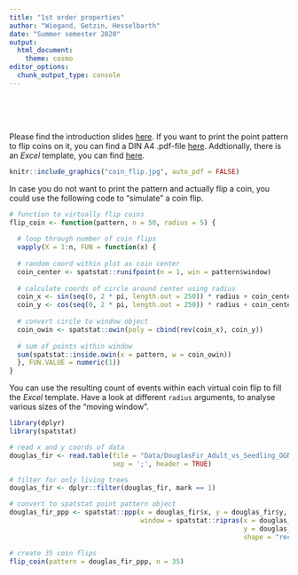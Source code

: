 ```yaml
---
title: "1st order properties"
author: "Wiegand, Getzin, Hesselbarth"
date: "Summer semester 2020"
output: 
  html_document:
    theme: cosmo
editor_options: 
  chunk_output_type: console
---
```


<br>
<br>
<br>

Please find the introduction slides [here](Practical_1_slides.pdf). If you want to print the point pattern to flip coins on it, you can find a DIN A4 .pdf-file [here](Practical_1_pattern.pdf). Addtionally, there is an _Excel_ template, you can find [here](Practical_1_coin_table.xlsx).

```r
knitr::include_graphics("coin_flip.jpg", auto_pdf = FALSE)
```

In case you do not want to print the pattern and actually flip a coin, you could use the following code to "simulate" a coin flip.

```r
# function to virtually flip coins
flip_coin <- function(pattern, n = 50, radius = 5) {
  
  # loop through number of coin flips
  vapply(X = 1:n, FUN = function(x) {
  
  # random coord within plot as coin center
  coin_center <- spatstat::runifpoint(n = 1, win = pattern$window)
  
  # calculate coords of circle around center using radius
  coin_x <- sin(seq(0, 2 * pi, length.out = 250)) * radius + coin_center$x
  coin_y <- cos(seq(0, 2 * pi, length.out = 250)) * radius + coin_center$y
  
  # convert circle to window object
  coin_owin <- spatstat::owin(poly = cbind(rev(coin_x), coin_y))
  
  # sum of points within window
  sum(spatstat::inside.owin(x = pattern, w = coin_owin))
  }, FUN.VALUE = numeric(1))
}
```

You can use the resulting count of events within each virtual coin flip to fill the _Excel_ template. Have a look at different `radius` arguments, to analyse various sizes of the "moving window".

```r
library(dplyr)
library(spatstat)

# read x and y coords of data
douglas_fir <- read.table(file = "Data/DouglasFir_Adult_vs_Seedling_OGN.txt",
                          sep = ';', header = TRUE)

# filter for only living trees
douglas_fir <- dplyr::filter(douglas_fir, mark == 1)

# convert to spatstat point pattern object
douglas_fir_ppp <- spatstat::ppp(x = douglas_fir$x, y = douglas_fir$y, 
                                 window = spatstat::ripras(x = douglas_fir$x,
                                                           y = douglas_fir$y, 
                                                           shape = "rectangle"))

# create 35 coin flips
flip_coin(pattern = douglas_fir_ppp, n = 35)
```
